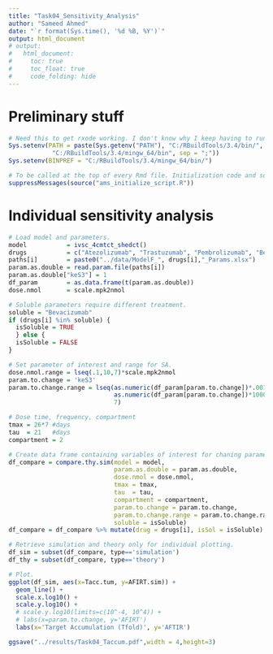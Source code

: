 ```yaml
---
title: "Task04_Sensitivity_Analysis"
author: "Sameed Ahmed"
date: "`r format(Sys.time(), '%d %B, %Y')`"
output: html_document
# output:
#   html_document:
#     toc: true
#     toc_float: true
#     code_folding: hide
---
```


# Preliminary stuff

```r
# Need this to get rxode working. I don't know why I keep having to run this.
Sys.setenv(PATH = paste(Sys.getenv("PATH"), "C:/RBuildTools/3.4/bin/",
            "C:/RBuildTools/3.4/mingw_64/bin", sep = ";"))
Sys.setenv(BINPREF = "C:/RBuildTools/3.4/mingw_64/bin/")

# To be called at the top of every Rmd file. Initialization code and some useful constants.
suppressMessages(source("ams_initialize_script.R"))
```

# Individual sensitivity analysis

```r
# Load model and parameters.
model           = ivsc_4cmtct_shedct()
drugs           = c("Atezolizumab", "Trastuzumab", "Pembrolizumab", "Bevacizumab"); paths = NULL; i = 4
paths[i]        = paste0("../data/ModelF_", drugs[i],"_Params.xlsx")
param.as.double = read.param.file(paths[i])
param.as.double["keS3"] = 1
df_param        = as.data.frame(t(param.as.double))
dose.nmol       = scale.mpk2nmol

# Soluble parameters require different treatment.
soluble = "Bevacizumab"
if (drugs[i] %in% soluble) {
  isSoluble = TRUE
  } else {
  isSoluble = FALSE
}

# Set parameter of interest and range for SA.
dose.nmol.range = lseq(.1,10,7)*scale.mpk2nmol
param.to.change = 'keS3'
param.to.change.range = lseq(as.numeric(df_param[param.to.change])*.001,   
                             as.numeric(df_param[param.to.change])*1000, 
                             7)

# Dose time, frequency, compartment
tmax = 26*7 #days
tau  = 21   #days
compartment = 2

# Create data frame containing variables of interest for chaning parameter of interest.
df_compare = compare.thy.sim(model = model,
                             param.as.double = param.as.double,
                             dose.nmol = dose.nmol,
                             tmax = tmax,
                             tau  = tau,
                             compartment = compartment,
                             param.to.change = param.to.change,
                             param.to.change.range = param.to.change.range,
                             soluble = isSoluble)
df_compare = df_compare %>% mutate(drug = drugs[i], isSol = isSoluble)

# Retrieve simulation and theory only for individual plotting.
df_sim = subset(df_compare, type=='simulation')
df_thy = subset(df_compare, type=='theory')

# Plot.
ggplot(df_sim, aes(x=Tacc.tum, y=AFIRT.sim)) + 
  geom_line() + 
  scale.x.log10() +
  scale.y.log10() +
  # scale.y.log10(limits=c(10^-4, 10^4)) +
  # labs(x=param.to.change, y='AFIRT')
  labs(x='Target Accumulation (Tfold)', y='AFTIR')

ggsave("../results/Task04_Taccum.pdf",width = 4,height=3)

```































